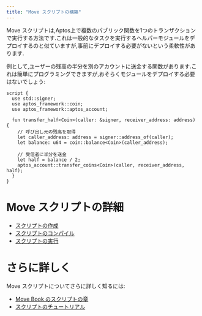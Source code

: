 ```yaml
---
title: "Move スクリプトの構築"
---
```


Move スクリプトは,Aptos上で複数のパブリック関数を1つのトランザクションで実行する方法です.これは一般的なタスクを実行するヘルパーモジュールをデプロイするのと似ていますが,事前にデプロイする必要がないという柔軟性があります.

例として,ユーザーの残高の半分を別のアカウントに送金する関数があります.これは簡単にプログラミングできますが,おそらくモジュールをデプロイする必要はないでしょう:

```move
script {
  use std::signer;
  use aptos_framework::coin;
  use aptos_framework::aptos_account;

  fun transfer_half<Coin>(caller: &signer, receiver_address: address) {
    // 呼び出し元の残高を取得
    let caller_address: address = signer::address_of(caller);
    let balance: u64 = coin::balance<Coin>(caller_address);

    // 受信者に半分を送金
    let half = balance / 2;
    aptos_account::transfer_coins<Coin>(caller, receiver_address, half);
  }
}
```

# Move スクリプトの詳細

- [スクリプトの作成](/ja/build/smart-contracts/scripts/writing-scripts)
- [スクリプトのコンパイル](/ja/build/smart-contracts/scripts/compiling-scripts)
- [スクリプトの実行](/ja/build/smart-contracts/scripts/running-scripts)

# さらに詳しく

Move スクリプトについてさらに詳しく知るには:

- [Move Book のスクリプトの章](/ja/build/smart-contracts/book/modules-and-scripts)
- [スクリプトのチュートリアル](/ja/build/smart-contracts/scripts/script-tutorial)
